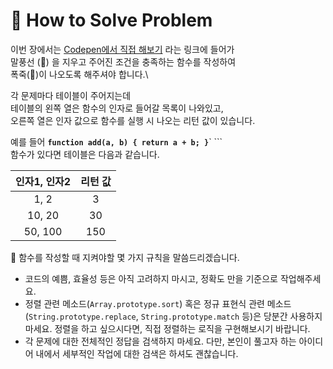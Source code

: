 # 📗  How to Solve Problem

이번 장에서는 [Codepen에서 직접 해보기](https://codepen.io/vanillacoding/pen/ZEXNMZK) 라는 링크에 들어가 \
말풍선 (💬) 을 지우고 주어진 조건을 충족하는 함수를 작성하여 \
폭죽(🎉)이 나오도록 해주셔야 합니다.\


각 문제마다 테이블이 주어지는데 \
테이블의 왼쪽 열은 함수의 인자로 들어갈 목록이 나와있고, \
오른쪽 열은 인자 값으로 함수를 실행 시 나오는 리턴 값이 있습니다.



예를 들어 **`function add(a, b) { return a + b; }`**` ``` \
함수가 있다면 테이블은 다음과 같습니다.

| 인자1, 인자2 | 리턴 값 |
| :------: | :--: |
|   1, 2   |   3  |
|  10, 20  |  30  |
|  50, 100 |  150 |



📢 함수를 작성할 때 지켜야할 몇 가지 규칙을 말씀드리겠습니다.

* 코드의 예쁨, 효율성 등은 아직 고려하지 마시고, 정확도 만을 기준으로 작업해주세요.
* 정렬 관련 메소드(`Array.prototype.sort`) 혹은 정규 표현식 관련 메소드(`String.prototype.replace`, `String.prototype.match` 등)은 당분간 사용하지 마세요. 정렬을 하고 싶으시다면, 직접 정렬하는 로직을 구현해보시기 바랍니다.
* 각 문제에 대한 전체적인 정답을 검색하지 마세요. 다만, 본인이 풀고자 하는 아이디어 내에서 세부적인 작업에 대한 검색은 하셔도 괜찮습니다.